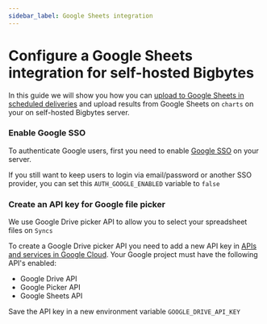 ```yaml
---
sidebar_label: Google Sheets integration
---
```


# Configure a Google Sheets integration for self-hosted Bigbytes

In this guide we will show you how you can [upload to Google Sheets in scheduled deliveries](/references/google-sheets) and
upload results from Google Sheets on `charts` on your on self-hosted Bigbytes server.

### Enable Google SSO

To authenticate Google users, first you need to enable [Google SSO](https://docs.bigbytes.com/self-host/customize-deployment/use-sso-login-for-self-hosted-bigbytes#google) on your server.

If you still want to keep users to login via email/password or another SSO provider, you can set this `AUTH_GOOGLE_ENABLED` variable to `false`

### Create an API key for Google file picker

We use Google Drive picker API to allow you to select your spreadsheet files on `Syncs`

To create a Google Drive picker API you need to add a new API key in [APIs and services in Google Cloud](https://console.cloud.google.com/apis/credentials). Your Google project must have the following API's enabled:

- Google Drive API
- Google Picker API
- Google Sheets API

Save the API key in a new environment variable `GOOGLE_DRIVE_API_KEY`
